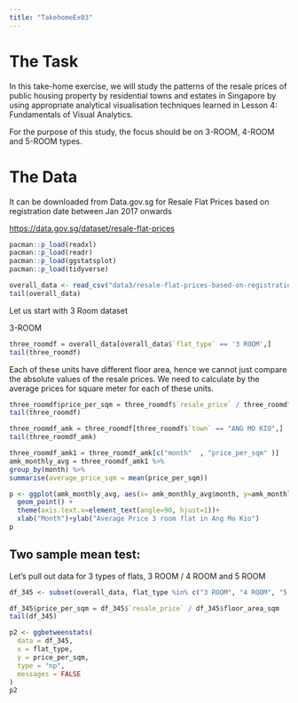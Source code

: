 ```yaml
---
title: "TakehomeEx03"
---
```


# The Task

In this take-home exercise, we will study the patterns of the resale prices of public housing property by residential towns and estates in Singapore by using appropriate analytical visualisation techniques learned in Lesson 4: Fundamentals of Visual Analytics.

For the purpose of this study, the focus should be on 3-ROOM, 4-ROOM and 5-ROOM types.

# The Data

It can be downloaded from Data.gov.sg for Resale Flat Prices based on registration date between Jan 2017 onwards

<https://data.gov.sg/dataset/resale-flat-prices>

```r
pacman::p_load(readxl)
pacman::p_load(readr)
pacman::p_load(ggstatsplot)
pacman::p_load(tidyverse)
```

```r
overall_data <- read_csv("data3/resale-flat-prices-based-on-registration-date-from-jan-2017-onwards.csv")
tail(overall_data)
```

Let us start with 3 Room dataset

3-ROOM

```r
three_roomdf = overall_data[overall_data$`flat_type` == '3 ROOM',]
tail(three_roomdf)
```

Each of these units have different floor area, hence we cannot just compare the absolute values of the resale prices. We need to calculate by the average prices for square meter for each of these units.

```r
three_roomdf$price_per_sqm = three_roomdf$`resale_price` / three_roomdf$floor_area_sqm
tail(three_roomdf)
```

```r
three_roomdf_amk = three_roomdf[three_roomdf$`town` == "ANG MO KIO",]
tail(three_roomdf_amk)
```

```r
three_roomdf_amk1 = three_roomdf_amk[c("month"  , "price_per_sqm" )]
amk_monthly_avg = three_roomdf_amk1 %>%
group_by(month) %>%
summarise(average_price_sqm = mean(price_per_sqm))
```

```r
p <- ggplot(amk_monthly_avg, aes(x= amk_monthly_avg$month, y=amk_monthly_avg$average_price_sqm)) +
  geom_point() +
  theme(axis.text.x=element_text(angle=90, hjust=1))+
  xlab("Month")+ylab("Average Price 3 room flat in Ang Mo Kio")
p
```

## Two sample mean test:

Let's pull out data for 3 types of flats, 3 ROOM / 4 ROOM and 5 ROOM

```r
df_345 <- subset(overall_data, flat_type %in% c("3 ROOM", "4 ROOM", "5 ROOM"))
```

```r
df_345$price_per_sqm = df_345$`resale_price` / df_345$floor_area_sqm
tail(df_345)
```

```r
p2 <- ggbetweenstats(
  data = df_345,
  x = flat_type, 
  y = price_per_sqm,
  type = "np",
  messages = FALSE
)
p2
```
